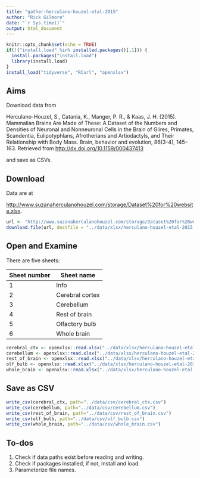 ```yaml
---
title: "gather-herculano-houzel-etal-2015"
author: "Rick Gilmore"
date: "`r Sys.time()`"
output: html_document
---
```


```r
knitr::opts_chunk$set(echo = TRUE)
if(!("install.load" %in% installed.packages()[,1])) {
  install.packages("install.load")
  library(install.load)
}
install_load("tidyverse", "RCurl", "openxlsx")
```

## Aims

Download data from 

Herculano-Houzel, S., Catania, K., Manger, P. R., & Kaas, J. H. (2015). Mammalian Brains Are Made of These: A Dataset of the Numbers and Densities of Neuronal and Nonneuronal Cells in the Brain of Glires, Primates, Scandentia, Eulipotyphlans, Afrotherians and Artiodactyls, and Their Relationship with Body Mass. Brain, behavior and evolution, 86(3-4), 145–163. Retrieved from <http://dx.doi.org/10.1159/000437413>

and save as CSVs.

## Download

Data are at 

<http://www.suzanaherculanohouzel.com/storage/Dataset%20for%20website.xlsx>.

```r
url <- "http://www.suzanaherculanohouzel.com/storage/Dataset%20for%20website.xlsx"
download.file(url, destfile = "../data/xlsx/herculano-houzel-etal-2015.xlsx")
```

## Open and Examine

There are five sheets:

| Sheet number | Sheet name |
|--------------|------------|
| 1            | Info       |
| 2            | Cerebral cortex |
| 3            | Cerebellum      |
| 4            | Rest of brain   |
| 5            | Olfactory bulb  |
| 6            | Whole brain |

```r
cerebral_ctx <- openxlsx::read.xlsx("../data/xlsx/herculano-houzel-etal-2015.xlsx", sheet=2)
cerebellum <- openxlsx::read.xlsx("../data/xlsx/herculano-houzel-etal-2015.xlsx", sheet=3)
rest_of_brain <- openxlsx::read.xlsx("../data/xlsx/herculano-houzel-etal-2015.xlsx", sheet=4)
olf_bulb <- openxlsx::read.xlsx("../data/xlsx/herculano-houzel-etal-2015.xlsx", sheet=5)
whole_brain <- openxlsx::read.xlsx("../data/xlsx/herculano-houzel-etal-2015.xlsx", sheet=6)
```

## Save as CSV

```r
write_csv(cerebral_ctx, path="../data/csv/cerebral_ctx.csv")
write_csv(cerebellum, path="../data/csv/cerebellum.csv")
write_csv(rest_of_brain, path="../data/csv/rest_of_brain.csv")
write_csv(olf_bulb, path="../data/csv/olf_bulb.csv")
write_csv(whole_brain, path="../data/csv/whole_brain.csv")
```

## To-dos

1. Check if data paths exist before reading and writing.
2. Check if packages installed, if not, install and load.
3. Parameterize file names.
